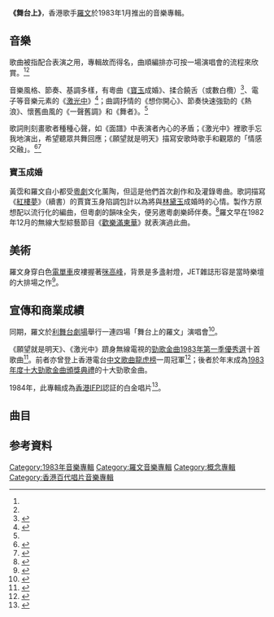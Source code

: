{{NoteTA
|1=zh-hant:激光中;zh-hans:激光中;
}}
{{Infobox album
|Name = 舞台上
|Type = studio
|Artist = [[羅文|羅文]]
|format = [[黑膠唱片|黑膠唱片]]、[[卡式录音带|卡式帶]]
|Cover = 
|Released = 1983年
|Length = 43分鐘
|Producer = 
|Label = 百代唱片
|Last album  = [[我的挑選|我的挑選]]<br />（1982年）
|This album  = '''舞台上'''<br />（1983年）
|Next album  = [[愛的幻想|愛的幻想]]<br />（1984年）
}}
'''《舞台上》'''，香港歌手[[羅文|羅文]]於1983年1月推出的音樂專輯。

== 音樂 ==
{{see also|激光中}}

歌曲被指配合表演之用，專輯故而得名，曲順編排亦可按一場演唱會的流程來欣賞。<ref name="柏"/><ref name="彼德"/>

音樂風格、節奏、基調多樣，有粵曲《[[賈寶玉|寶玉]]成婚》、揉合饒舌（或數白欖）<ref name="李">{{Cite book|edition=Di 1 ban|title=Luan weng? nen UP : Xianggang Rap ji Hip Hop yin yue chu tan|url=https://www.worldcat.org/oclc/711831973|publisher=Guo ji yan yi ping lun jia xie hui (Xianggang fen hui)|date=2010|location=Xianggang|isbn=9789628321896|oclc=711831973|last=Li, Wai Chung.|last2=李慧中.|last3=International Association of Theatre Critics (Hong Kong, China)|last4=香港中文大學. 中國音樂資料館.|last5=香港賽馬會慈善信託基金.|last6=國際演藝評論家協會 (香港, 中國)|page=28-29}}</ref>、電子等音樂元素的《[[激光中|激光中]]》<ref>{{Cite web|title=【編輯推薦】八十年代 100 首最佳本地歌曲選：Part 4|url=https://www.spill.hk/features/top-100-songs-of-1980s-hong-kong/top-100-songs-of-1980s-hong-kong-part-4/|accessdate=|author=|date=2018-10-04|format=|publisher=SPILL|language=|archive-url=https://web.archive.org/web/20190527070948/https://www.spill.hk/features/top-100-songs-of-1980s-hong-kong/top-100-songs-of-1980s-hong-kong-part-4/|archive-date=2019-05-27|dead-url=no}}</ref>；曲調抒情的《想你開心》、節奏快速強勁的《熱浪》、懷舊曲風的《一聲舊調》和《舞者》。<ref name="彼德"/>

歌詞則刻畫歌者種種心聲，如《面譜》中表演者內心的矛盾；《激光中》裡歌手忘我地演出，希望聽眾共舞回應；《願望就是明天》描寫安歌時歌手和觀眾的「情感交融」。<ref name="柏">{{Cite book|title=漫遊八十年代：聽廣東歌的好日子|last=黃夏柏|first=|publisher=非凡出版|year=2017|isbn=9789888463138|location=香港|pages=138-145}}</ref><ref name="彼德">{{Cite news|url=https://eresources.nlb.gov.sg/newspapers/Digitised/Article/shinmin19830209-1.2.19.4|title=罗文舞台激光|author=彼德|date=1983-02-09|work=新明日报|publisher=|accessdate=|language=|format=}}</ref>

===寶玉成婚===
黃霑和羅文自小都受[[粵劇|粵劇]]文化薰陶，但這是他們首次創作和及灌錄粵曲。歌詞描寫《[[红楼梦|紅樓夢]]》（續書）的賈寶玉身陷調包計以為將與[[林黛玉|林黛玉]]成婚時的心情。製作方原想配以流行化的編曲，但粵劇的韻味全失，便另邀粵劇樂師伴奏。<ref name="流行音樂物語">{{Cite book|title=黃霑書房 — 流行音樂物語|last=黃|first=霑|publisher=三聯|year=2021|isbn=9789620446962|location=香港|editor=吳俊雄}}</ref>羅文早在1982年12月的無線大型綜藝節目《[[歡樂滿東華|歡樂滿東華]]》就表演過此曲。

==美術==
羅文身穿白色[[摩托車|電單車]]皮褸握著[[麥克風|咪高峰]]，背景是多盞射燈，JET雜誌形容是當時樂壇的大排場之作<ref>{{cite magazine |author=伍月（文字）；馮禮慈、Noel（顧問）|date=2010-11-01 |title=我們的POP ART 廣東流行曲唱片封套36年|url= |magazine=JET |location=香港 |publisher=星島雜誌集團有限公司 |page=144-163 |access-date= }}</ref>。
==宣傳和商業成績==
同期，羅文於[[利舞臺廣場|利舞台劇場]]舉行一連四場「舞台上的羅文」演唱會<ref>{{cite news |author1=黃佳華 |title=羅文舞台生命 |url=https://eresources.nlb.gov.sg/newspapers/Digitised/Article/shinmin19830328-1.2.18.17 |work=新明日报 |issue=1983-03-28}}</ref>。

《願望就是明天》、《激光中》躋身無線電視的[[勁歌金曲優秀選|勁歌金曲1983年第一季優秀選]]十首歌曲<ref name="83第一季">{{Cite news|url=http://eresources.nlb.gov.sg/newspapers/Digitised/Article/lhwb19830509-2.2.33.10.1|title=十大勁歌金曲首季十首揭曉|author=|date=1983-05-09|work=聯合晚報|publisher=|accessdate=|language=|format=|archive-url=https://web.archive.org/web/20200717191150/https://eresources.nlb.gov.sg/newspapers/Digitised/Article/lhwb19830509-2.2.33.10.1|archive-date=2020-07-17|dead-url=no}}</ref>。前者亦曾登上香港電台[[中文歌曲龍虎榜|中文歌曲龍虎榜]]一周冠軍<ref name="cnhk">{{cite web|author1=黃志煒|url=https://repository.lib.cuhk.edu.hk/en/item/cuhk-317982|title=跨國唱片公司壟斷下之香港粤語流行樂壇|language=中文|date=1991|page=附錄附件(一)|accessdate=2020-09-21|archive-date=2020-08-23|archive-url=https://web.archive.org/web/20200823022917/https://repository.lib.cuhk.edu.hk/en/item/cuhk-317982|dead-url=no}}</ref>；後者於年末成為[[1983年度十大勁歌金曲得獎名單|1983年度十大勁歌金曲頒獎典禮]]的十大勁歌金曲。

1984年，此專輯成為[[國際唱片業協會（香港會）|香港IFPI]]認証的白金唱片<ref>{{cite web |title=《舞台上》白金唱片 |url=https://www.hkmemory.hk/MHK/collections/Roman_Tam/all_items/images/201710/t20171010_86770_cht.html |publisher=香港記憶}}</ref>。

== 曲目 ==
{{Tracklist
| collapsed =
| headline = A面
| font_size =
| total_length =


| all_writing =
| all_music =
| all_lyrics = 
| all_arranger = 
| all_producer = 
| all_except =

| writing_credits =
| music_credits = yes
| lyrics_credits = yes
| arranger_credits = yes
| producer_credits =
| extra_column =
| longnote_column = yes

| title1 = 為你歌唱
| note1 =
| longnote1 =  
| music1 = [[戴樂民|羅迪]]
| lyrics1 = [[鄭國江|鄭國江]]
| arranger1 = 羅迪
| producer1 =
| extra1 =
| length1 = 3:28

| title2 = 面譜
| note2 =
| longnote2 =
| music2 =[[林慕德|林慕德]]
| lyrics2 = [[林振強|林振強]]
| arranger2 =  林慕德
| producer2 = 
| extra2 =
| length2 = 3:29

| title3 = 想你開心
| note3 =
| longnote3 =
| music3 =[[黃霑|黃霑]]
| lyrics3 = 黃霑
| arranger3 = 羅迪
| extra3 =
| length3 = 3:12

| title4 = 一點溫馨
| note4 =
| longnote4 =
| music4 = 歌詩寶（Vic Cristobal）
| lyrics4 = 詹惠風
| arranger4 =   歌詩寶
| producer4 =
| extra4 =
| length4 = 2:34

| title5 = 且休嘆息
| note5 =
| longnote5 =
| music5 = 羅迪
| lyrics5 = 鄭國江
| arranger5 =  羅迪
| producer5 =
| extra5 =
| length5 = 3:57

| title6 =寶玉成婚
| note6 =
| longnote6 =
| music6 = 黃霑
| lyrics6 =黃霑
| arranger6 = [[朱慶祥|朱慶祥]]中樂拍和，[[顧嘉煇|顧嘉煇]]弦樂編曲
| producer6 =
| extra6 =
| length6 = 4:45
}}

{{Tracklist
| collapsed =
| headline = B面
| font_size =
| total_length =

| all_writing =
| all_music = 
| all_lyrics =
| all_arranger = 
| all_producer = 
| all_except =

| writing_credits =
| music_credits = yes
| lyrics_credits = yes
| arranger_credits = yes
| producer_credits =
| extra_column =
| longnote_column = yes

| title1 = [[激光中|激光中]]
| note1 =
| longnote1 =
| music1 =[[林慕德|林慕德]]
| lyrics1 = 林振強
| arranger1 =林慕德
| producer1 =
| extra1 =
| length1 = 3:34

| title2 = 舞者
| note2 =
| longnote2 = 
| music2 =歌詩寶
| lyrics2 =林振強
| arranger2 =歌詩寶
| producer2 = 
| extra2 =
| length2 = 2:01

| title3 = 紅紫色紙扇
| note3 =
| longnote3 =
| music3 =林慕德
| lyrics3 =林振強
| arranger3 = 林慕德
| producer3 =
| extra3 =
| length3 = 4:08

| title4 =一句舊調
| note4 =
| longnote4 =
| music4 =黃霑
| lyrics4 = 黃霑
| arranger4 = 顧嘉煇
| producer4 =
| extra4 =
| length4 = 2:50

| title5 =喜相逢
| note5 =
| longnote5 =
| music5 =歌詩寶
| lyrics5 =黃霑
| arranger5 =  歌詩寶
| producer5 =
| extra5 =
| length5 = 2:49

| title6 =熱浪
| note6 =
| longnote6 =
| lyrics6 =黃霑
| music6 = Joey Villanueva
| arranger6 = Joey Villanueva
| producer6 =
| extra6 =
| length6 = 2:23

| title7 =願望就是明天
| note7 =
| longnote7 =
| music7 = Joey Villanueva
| lyrics7 =鄭國江
| arranger7 = Joey Villanueva
| producer7 =
| extra7 =
| length7 = 3:47
}}

==参考資料==
{{reflist|2}}

{{羅文}}
[[Category:1983年音樂專輯|Category:1983年音樂專輯]]
[[Category:羅文音樂專輯|Category:羅文音樂專輯]]
[[Category:概念專輯|Category:概念專輯]]
[[Category:香港百代唱片音樂專輯|Category:香港百代唱片音樂專輯]]